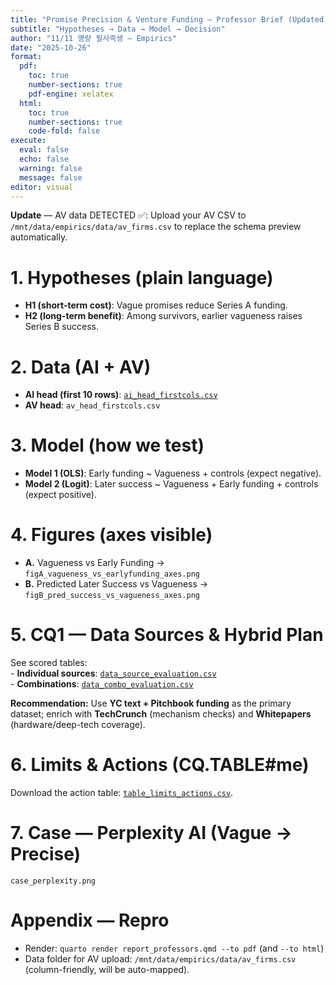 ```yaml
---
title: "Promise Precision & Venture Funding — Professor Brief (Updated)"
subtitle: "Hypotheses → Data → Model → Decision"
author: "11/11 명량 필사즉생 — Empirics"
date: "2025-10-26"
format:
  pdf:
    toc: true
    number-sections: true
    pdf-engine: xelatex
  html:
    toc: true
    number-sections: true
    code-fold: false
execute:
  eval: false
  echo: false
  warning: false
  message: false
editor: visual
---
```


::: callout-important
**Update** — AV data DETECTED ✅: 
Upload your AV CSV to `/mnt/data/empirics/data/av_firms.csv` to replace the schema preview automatically.
:::

# 1. Hypotheses (plain language)

- **H1 (short-term cost)**: Vague promises reduce Series A funding.  
- **H2 (long-term benefit)**: Among survivors, earlier vagueness raises Series B success.

# 2. Data (AI + AV)

- **AI head (first 10 rows)**: [`ai_head_firstcols.csv`](ai_head_firstcols.csv)  
- **AV head**: `av_head_firstcols.csv`

# 3. Model (how we test)

- **Model 1 (OLS)**: Early funding ~ Vagueness + controls (expect negative).  
- **Model 2 (Logit)**: Later success ~ Vagueness + Early funding + controls (expect positive).

# 4. Figures (axes visible)

- **A.** Vagueness vs Early Funding → `figA_vagueness_vs_earlyfunding_axes.png`  
- **B.** Predicted Later Success vs Vagueness → `figB_pred_success_vs_vagueness_axes.png`

# 5. CQ1 — Data Sources & Hybrid Plan

See scored tables:  
- **Individual sources**: [`data_source_evaluation.csv`](data_source_evaluation.csv)  
- **Combinations**: [`data_combo_evaluation.csv`](data_combo_evaluation.csv)

**Recommendation:** Use **YC text + Pitchbook funding** as the primary dataset; enrich with **TechCrunch** (mechanism checks) and **Whitepapers** (hardware/deep-tech coverage).

# 6. Limits & Actions (CQ.TABLE#me)

Download the action table: [`table_limits_actions.csv`](table_limits_actions.csv).

# 7. Case — Perplexity AI (Vague → Precise)

`case_perplexity.png`

# Appendix — Repro
- Render: `quarto render report_professors.qmd --to pdf` (and `--to html`)
- Data folder for AV upload: `/mnt/data/empirics/data/av_firms.csv` (column-friendly, will be auto-mapped).
